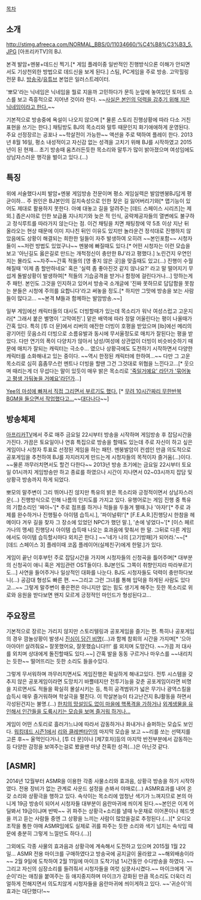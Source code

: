 [[목차]]

== 소개 ==
http://stimg.afreeca.com/NORMAL_BBS/0/11034660/%C4%B8%C3%B3_5.JPG
[아프리카TV]의 BJ.

본격 발암+멘붕+데드신 찍기.[* 게임 플레이중 일반적인 진행방식으론 이해가 안되면서도 기상천외한 방법으로 데드신을 보게 된다.] 스팀, PC게임을 주로 방송. 고막힐링 전문 BJ. [http://afreeca.com/monaca89 방송국]/[https://www.youtube.com/user/PPOMODOLI 유튜브] 본업은 일러스트레이터. 

'뽀모'라는 닉네임은 닉네임을 뭘로 지을까 고민하다가 문득 눈앞에 놓여있던 토마토 소스를 보고 즉흥적으로 지어낸 것이라 한다. ~~[http://comic.naver.com/challenge/detail.nhn?titleId=626974&no=5 사실은 본인의 덕력을 감추기 위해 지은 닉네임이라고 한다.]~~ 

기본적으로 방송중에 욕설이 나오지 않으며 [* 물론 스토리 진행상황에 따라 다소 거친 표현을 쓰기는 한다.] 채팅방도 BJ의 목소리와 말투 때문인지 화기애애하게 운영된다. 주요 선정장르는 공포나 ~~학살전이 가능한~~ 액션을 주로 택하여 플레이 한다. 2013년 8월 16일, 평소 내성적이고 자신감 없는 성격을 고치기 위해 BJ를 시작하였고 2015년이 된 현재... 초기 방송때 움츠러든듯한 목소리와 말투가 많이 밝아졌으며 여성임에도 상남자스러운 행각을 벌이고 있다.(...)

== 특징 ==
위에 서술했다시피 발암+멘붕 게임방송 전문이며 평소 게임실력은 발암멘붕BJ답게 평균이하... 주 원인은 BJ본인의 길치속성으로 인한 잦은 길 잃어버리기와[* 맵기능이 있어도 제대로 활용하지 못한다. 아예 대놓고 길을 알려주는 [데드 스페이스 시리즈]는 제외.] 좁은시야로 인한 보급품 지나치기와 늦은 적 인식, 공략제공자들의 열변에도 불구하고 정식루트를 따라가지 않는다는 점. 이건 채팅을 치면 채팅창에 약 5초 이상 지난 뒤 올라오는 현상 때문에 이미 지나친 뒤인 이유도 있지만 놀라운건 정석대로 진행하지 않았음에도 상황이 해결되는 희한한 일들이 자주 발생하여 오히려 ~~본인포함~~ 시청자들이 ~~저런 방법도 있었구나~~ 멘붕에 빠질때도 있다.[* 어떤 시청자는 이런 모습을 보고 '아닌길도 옳은길로 만드는 개척정신이 충만한 BJ'라고 평했다.] 노린건지 우연인지는 몰라도 ~~자주~~간혹 적들의 [영 좋지 않은 곳]을 맞출때도 있고(...) 진행이 수월해질때 '이제 좀 할만하네요' 혹은 '실력 좀 좋아진것 같지 않나요?' 라고 말 떨어지기 무섭게 돌발상황이 발생하여[* 적들의 기습공격을 받거나 함정에 걸린다거나...] 망하는게 주 패턴. 본인도 그것을 인지하고 있어서 방송국 소개글에 '진짜 못하므로 답답함을 못참는 분들은 시청에 주의를 요합니다'라고 써놓을 정도.[* 하지만 그맛에 방송을 보는 사람들이 많다고... ~~본격 M들과 함께하는 발암방송.~~]

일부 게임에선 캐릭터들의 대사도 더빙할때가 있는데 목소리가 워낙 여성스럽고 고운지라[* 그래서 붙은 별명이 '고막여친'.] 맡은 배역에 따라 정말 어울린다는 평이 나올때가 간혹 있다. 특히 [투 더 문]에서 리버의 애잔한 더빙이 호평을 받았으며 [Ib]에선 메리의 광기어린 웃음소리 더빙으로 소름유발과 동시에 무서울정도로 매치가 잘된다는 평을 받았다. 다만 연기의 폭이 다양치가 않아서 남성/여성에 상관없이 더빙이 비슷비슷하기 때문에 매치가 잘되는 캐릭터는 극소수... 였으나 상황극에도 도전하기 시작하면서 다양한 캐릭터를 소화해내고 있는 중이다. ~~역시 한정된 캐릭터에 한하여...~~ 다만 그 고운 목소리로 심히 흠좀무스런 멘트나 더빙을 할땐 그건 그것대로 위협을 느낀다고...[* 웃으며 때리는게 더 무섭다는 말이 있듯이 매우 밝은 목소리로 [[얀데레|'죽일거예요' 라던가 '묶어놓고 평생 가둬놓을 거예요']]라던가...]

[[딩고 픽처스|Yee]][https://www.youtube.com/watch?v=X9e5Q8aMXvY&list=PLVj73insf4VCIKTrem4OVk1RUspn4yYxL 의 마성에 빠져서 직접 그리면서 부르기도 했다.] [* [http://bbs2.ruliweb.daum.net/gaia/do/ruliweb/default/hobby/1208/read?articleId=24048795&objCate1=&bbsId=G005&searchKey=daumname&itemGroupId=&itemId=75&sortKey=depth&searchValue=%25EB%25BD%2580%25EB%25AA%25A8&platformId= 무려 10시간짜리 무한반복 BGM을 들으면서 작업했다고...]~~[[대다나다]]~~]

== 방송체제 ==
[http://afreeca.com/monaca89 아프리카TV]에서 주로 매주 금요일 22시부터 방송을 시작하며 게임방송 후 잡담시간을 가진다. 가끔은 토요일이나 연휴 특집으로 방송을 할때도 있는데 주로 자신이 하고 싶은 게임이나 시청자 투표로 선정된 게임을 하는 패턴. 멘붕발암이 컨셉인 만큼 의도적으로 공포게임을 추천하여 BJ를 자지러지게 만드는게 시청자들의 목적이자 즐거움(...)이다. ~~물론 까무러치면서도 할건 다한다~~ 2013년 방송 초기에는 금요일 22시부터 토요일 01시까지 게임방송만 하고 종료를 하였으나 시간이 지나면서 02~03시까지 잡담 및 상황극 방송까지 하게 되었다. 

뽀모의 말주변이 그리 뛰어나진 않지만 특유의 밝은 목소리와 긍정적이면서 상남자스러운(...) 진행방식으로 인해 나름의 인지도를 가지고 있다. 유행어로는 게임 진행 중 특유의 기합소리인 '쨔아~'[* 주로 점프를 하거나 적들을 두들겨 팰때.]나 '아자!'[* 주로 과제를 완수하거나 진행필수 아이템 습득시.], '파이널뤼!'[* [F.E.A.R.]진행당시 한참을 헤메이다 겨우 길을 찾자 그 장소에 있었던 NPC가 했던 말.], '손에 넣었다~'[* [이스 페르가나의 맹세] 진행당시 아이템 습득때 나오는 효과음에 맞춰서 한 말. 그뒤로 다른 게임에서도 아이템 습득할시마다 외치곤 한다.] ~~'네가 나의 [고기방패]가 되어라.'~~[* [데드 스페이스 3] 플레이때 코옵 플레이어(실제친구)에게 한말.]가 있다.

게임이 끝난 이후부턴 주로 잡담시간을 가지며 시청자들의 신청곡을 틀어주며[* 대부분의 신청곡이 애니 혹은 게임관련 OST들이다. BJ본인도 그쪽이 취향인지라 따라부르기도...] 사연을 들어주거나 일상적인 대화를 나눈다. BJ도 시청자들도 덕력이 충만하다보니(...) 공감대 형성도 빠른 편. ~~그리고 그런 그녀를 통해 입덕을 하게된 사람도 있다고...~~ 그렇게 말주변이 좋은편은 아니지만 없는 힘도 생기게 해주는 듯한 목소리로 위로와 응원을 받다보면 왠지 모르게 긍정적인 마인드가 형성된다고...

== 주요장르 ==
기본적으로 장르는 가리지 않지만 스토리텔링과 공포게임을 즐기는 편. 특히나 공포게임의 경우 깜놀상황이 발생시 [https://www.youtube.com/watch?v=oYbAqnM0c2c&feature=player_detailpage#t=518 진심이 담긴 비명](...)과 함께 참회의 시간을 가지며[* '으아아아아!! 살려줘요~ 잘못했어요, 잘못했습니다!!!' 를 외치며 도망간다. ~~가끔 저 대사를 외치며 상대에게 돌진할때도 있다.~~] 간혹 발을 동동 구르거나 마우스를 ~~내리치는 듯한~~ 떨어뜨리는 듯한 소리도 들을수있다. 

그렇게 무서워하며 까무러치면서도 게임진행은 확실하게 해내고있다. 전투 시스템을 갖추지 않은 공포게임이라면 도망치기 바쁠테지만 전투기능을 갖춘 공포게임이라면 비명을 지르면서도 적들을 확실히 몰살시키는 등, 특히 공격범위가 넓은 무기나 광역스킬을 습득시 매우 즐거워하며 학살극을 펼친다. 이 학살본능이 타고난건지 BJ활동을 하면서 각성된건지는 불명.(...) [https://www.youtube.com/watch?v=D13Q31TjBDU&x-yt-ts=1422579428&feature=player_detailpage&x-yt-cl=85114404#t=435 한치의 망설임도 없이 마을에 핵폭격을 가하거나] [https://www.youtube.com/watch?v=Ml3809OXfO4&feature=youtu.be&t=29m5s 외계생물을 유인해서 인간들을 도륙시키는 모습을 보며 즐거워 하거나...]

게임이 어떤 스토리로 흘러가느냐에 따라서 감동하거나 화내거나 슬퍼하는 모습도 보인다. [[워킹데드 시즌1(게임)|워킹데드 시즌1]]에서 [[워킹 데드 시즌1(게임)/등장인물|리와 클레멘타인]]의 마지막 모습을 보고 ~~리를 쏘는 선택지를 고른 후~~ 울먹인다거나, [투 더 문]이나 [제7호차]등의 마지막 반전부분에서 감동하는 등 다양한 감정을 보여주는걸로 봤을땐 마냥 잔혹한 성격(...)은 아닌것 같다.

== [ASMR] ==
2014년 12월부터 ASMR을 이용한 각종 사물소리와 효과음, 상황극 방송을 하기 시작하였다. 전용 장비가 없는 관계로 사운드 설정을 손봐서 야매로(...) ASMR효과를 내어 온갖 소리와 상황극을 행하고 있다. 속삭이는 목소리에 엄청난 색기가 느껴지므로 본의 아니게 19금 방송이 되어서 시청자들 대부분이 음란마귀에 씌이게 된다.~~본인은 이게 어딜봐서 19금이냐며 반박~~ 귀 파주는 상황극+소리를 낼때 누운채로 이어폰이나 헤드셋을 끼고 듣는 사람들 중엔 그 상황을 느끼는 사람이 많았을걸로 추정된다.(...)[* 오디오 조작을 통한 야매 ASMR임에도 실제로 귀를 파주는 듯한 소리와 색기 넘치는 속삭임 때문에 충분히 그렇게 느낄만도 하다.(...)]

그외에도 각종 사물의 효과음과 상황극에 계속해서 도전하고 있으며 2015월 1월 22일... ASMR 전용 마이크를 구매하였다고 방송국에 공지글이 올라왔고 ~~해외배송이라~~ 2월 9일에 도착하여 2월 11일에 마이크 도착기념 1시간동안 수다방송을 하였다. ~~그리고 자신의 심장소리를 들려줘서 시청자들을 여럿 심쿵사시켰다.~~ 마이크에게 '귀순이'라는 애칭을 붙여주는 등 애지중지하며 마이크가 강화된 만큼 목소리도 더욱더 리얼하게 전해지면서 의도치않게 시청자들을 음란마귀에 씌이게하고 있다. ~~'귀순이'의 효과는 대단했다!~~
